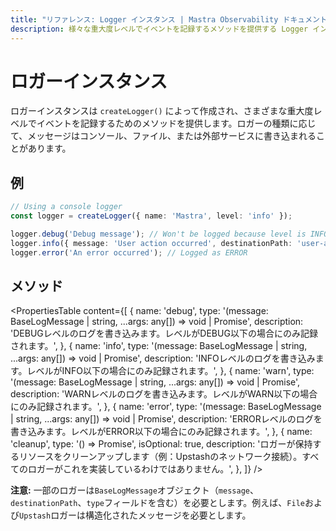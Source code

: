 ```yaml
---
title: "リファレンス: Logger インスタンス | Mastra Observability ドキュメント"
description: 様々な重大度レベルでイベントを記録するメソッドを提供する Logger インスタンスのドキュメント。
---
```


# ロガーインスタンス

ロガーインスタンスは `createLogger()` によって作成され、さまざまな重大度レベルでイベントを記録するためのメソッドを提供します。ロガーの種類に応じて、メッセージはコンソール、ファイル、または外部サービスに書き込まれることがあります。

## 例

```typescript showLineNumbers copy
// Using a console logger
const logger = createLogger({ name: 'Mastra', level: 'info' });

logger.debug('Debug message'); // Won't be logged because level is INFO
logger.info({ message: 'User action occurred', destinationPath: 'user-actions', type: 'AGENT' }); // Logged
logger.error('An error occurred'); // Logged as ERROR
```

## メソッド

<PropertiesTable
  content={[
    {
      name: 'debug',
      type: '(message: BaseLogMessage | string, ...args: any[]) => void | Promise<void>',
      description: 'DEBUGレベルのログを書き込みます。レベルがDEBUG以下の場合にのみ記録されます。',
    },
    {
      name: 'info',
      type: '(message: BaseLogMessage | string, ...args: any[]) => void | Promise<void>',
      description: 'INFOレベルのログを書き込みます。レベルがINFO以下の場合にのみ記録されます。',
    },
    {
      name: 'warn',
      type: '(message: BaseLogMessage | string, ...args: any[]) => void | Promise<void>',
      description: 'WARNレベルのログを書き込みます。レベルがWARN以下の場合にのみ記録されます。',
    },
    {
      name: 'error',
      type: '(message: BaseLogMessage | string, ...args: any[]) => void | Promise<void>',
      description: 'ERRORレベルのログを書き込みます。レベルがERROR以下の場合にのみ記録されます。',
    },
    {
      name: 'cleanup',
      type: '() => Promise<void>',
      isOptional: true,
      description:
        'ロガーが保持するリソースをクリーンアップします（例：Upstashのネットワーク接続）。すべてのロガーがこれを実装しているわけではありません。',
    },
  ]}
/>

**注意:** 一部のロガーは`BaseLogMessage`オブジェクト（`message`、`destinationPath`、`type`フィールドを含む）を必要とします。例えば、`File`および`Upstash`ロガーは構造化されたメッセージを必要とします。
